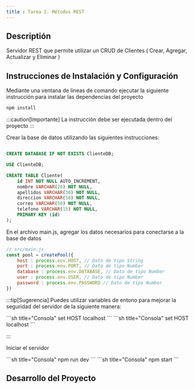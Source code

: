 ```yaml
---
title : Tarea 2. Métodos REST
---
```



## Descriptión

Servidor REST que permite utilizar un CRUD de Clientes ( Crear, Agregar, Actualizar y Eliminar )

## Instrucciones de Instalación y Configuración

Mediante una ventana de lineas de comando ejecutar la siguiente instrucción para instalar las dependencias del proyecto

```sh title="Consola"
npm install
```

:::caution[Importante]
La instrucción debe ser ejecutada dentro del proyecto
:::

Crear la base de datos utilizando las siguientes instrucciones:

```sql

CREATE DATABASE IF NOT EXISTS ClienteDB;

USE ClienteDB;

CREATE TABLE Cliente(
    id INT NOT NULL AUTO_INCREMENT,
    nombre VARCHAR(20) NOT NULL,
    apellidos VARCHAR(30) NOT NULL,
    direccion VARCHAR(50) NOT NULL,
    correo VARCHAR(50) NOT NULL,
    telefono VARCHAR(15) NOT NULL,
    PRIMARY KEY (id)
);
```

En el archivo main.js, agregar los datos necesarios para conectarse a la base de datos 

```js "process.env.HOST" "process.env.PORT" "process.env.DATABASE" "process.env.USER" "process.env.PASSWORD "
// src/main.js
const pool = createPool({
    host : process.env.HOST, // Dato de tipo String
    port : process.env.PORT, // Dato de tipo Number
    database : process.env.DATABASE, // Dato de tipo Number
    user : process.env.USER, // Dato de tipo Number
    password : process.env.PASSWORD // Dato de tipo Number
})
```

:::tip[Sugerencia]
Puedes utilizar variables de entono para mejorar la seguridad del servidor de la siguiente manera:

<Tabs>
  <TabItem label="Windows">
    ```sh title="Consola"
    set HOST localhost
    ```
  </TabItem>
  <TabItem label="Linux">
    ```sh title="Consola"
    set HOST localhost
    ```
  </TabItem>
</Tabs>

:::

Iniciar el servidor 

<Tabs>
  <TabItem label="Desarrollo">
    ```sh title="Consola"
    npm run dev
    ```
  </TabItem>
  <TabItem label="Produccion">
    ```sh title="Consola"
    npm start
    ```
  </TabItem>
</Tabs>

## Desarrollo del Proyecto

